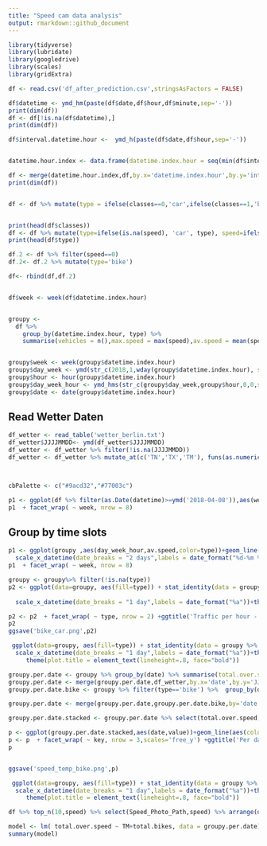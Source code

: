 ```yaml
---
title: "Speed cam data analysis"
output: rmarkdown::github_document
---
```


```r
library(tidyverse)
library(lubridate)
library(googledrive)
library(scales)
library(gridExtra)

df <- read.csv('df_after_prediction.csv',stringsAsFactors = FALSE)

df$datetime <- ymd_hm(paste(df$date,df$hour,df$minute,sep='-'))
print(dim(df))
df <- df[!is.na(df$datetime),]
print(dim(df))

df$interval.datetime.hour <-  ymd_h(paste(df$date,df$hour,sep='-'))


datetime.hour.index <- data.frame(datetime.index.hour = seq(min(df$interval.datetime.hour),max(df$interval.datetime.hour),by=60*60))

df <- merge(datetime.hour.index,df,by.x='datetime.index.hour',by.y='interval.datetime.hour',all.x = TRUE)
print(dim(df))


df <- df %>% mutate(type = ifelse(classes==0,'car',ifelse(classes==1,'bike','NA')))


print(head(df$classes))
df <- df %>% mutate(type=ifelse(is.na(speed), 'car', type), speed=ifelse(is.na(speed),0,speed))
print(head(df$type))

df.2 <- df %>% filter(speed==0) 
df.2<- df.2 %>% mutate(type='bike')

df<- rbind(df,df.2)


df$week <- week(df$datetime.index.hour)


groupy <-
  df %>%
    group_by(datetime.index.hour, type) %>%
    summarise(vehicles = n(),max.speed = max(speed),av.speed = mean(speed), over.speed.limit = sum(speed>50))


groupy$week <- week(groupy$datetime.index.hour)
groupy$day_week <- ymd(str_c(2018,1,wday(groupy$datetime.index.hour), sep='-'))
groupy$hour <- hour(groupy$datetime.index.hour)
groupy$day_week_hour <- ymd_hms(str_c(groupy$day_week,groupy$hour,0,0,sep=':'))
groupy$date <- date(groupy$datetime.index.hour)
```

## Read Wetter Daten

```r
df_wetter <- read_table('wetter_berlin.txt')
df_wetter$JJJJMMDD<- ymd(df_wetter$JJJJMMDD)
df_wetter <- df_wetter %>% filter(!is.na(JJJJMMDD))
df_wetter <- df_wetter %>% mutate_at(c('TN','TX','TM'), funs(as.numeric(.)))




```

```r
cbPalette <- c("#9acd32","#77003c")

p1 <- ggplot(df %>% filter(as.Date(datetime)>=ymd('2018-04-08')),aes(week_day_hms,speed, color=type))+ geom_jitter(alpha=0.2)+geom_smooth()+theme(legend.position="top",legend.title=element_blank(),axis.title.x=element_blank())+scale_colour_manual(values=cbPalette)
p1  + facet_wrap( ~ week, nrow = 8) 
```

## Group by time slots
```r
p1 <- ggplot(groupy ,aes(day_week_hour,av.speed,color=type))+geom_line()+theme(axis.text.x = element_text(angle=90))+
  scale_x_datetime(date_breaks = "2 days",labels = date_format("%d-%m %H:%M"))+theme(legend.position="top")+ylim(10,35)+theme(legend.position="top",legend.title=element_blank(),axis.title.x=element_blank())+scale_colour_manual(values=cbPalette)
p1  + facet_wrap( ~ week, nrow = 8) 

```
```r
groupy <- groupy%>% filter(!is.na(type))
p2 <- ggplot(data=groupy, aes(fill=type)) + stat_identity(data = groupy  %>%filter(datetime.index.hour>'2018-04-19' 
                                                                               ), aes(datetime.index.hour, vehicles), geom = "bar", alpha = 0.8,position = "dodge")+theme(axis.text.x = element_text(angle=90))+
  scale_x_datetime(date_breaks = "1 day",labels = date_format("%a"))+theme(legend.position="top",legend.title=element_blank(),axis.title.x=element_blank())+scale_fill_manual(values=cbPalette)

p2 <- p2  + facet_wrap( ~ type, nrow = 2) +ggtitle('Traffic per hour - April-Mai 2018')
p2
ggsave('bike_car.png',p2)
```
```r
 ggplot(data=groupy, aes(fill=type)) + stat_identity(data = groupy %>% filter(datetime.index.hour>'2018-04-08'  & type=='car'), aes(datetime.index.hour, over.speed.limit), geom = "bar", alpha = 0.8,position = "dodge")+theme(axis.text.x = element_text(angle=90))+
  scale_x_datetime(date_breaks = "1 day",labels = date_format("%a"))+theme(legend.position="top",legend.title=element_blank(),axis.title.x=element_blank())+scale_fill_manual(values='#77003c')+theme(legend.position="none")+ggtitle("Speed limit breaches per hour") + 
     theme(plot.title = element_text(lineheight=.8, face="bold"))


```
```r
groupy.per.date <- groupy %>% group_by(date) %>% summarise(total.over.speed = sum(over.speed.limit))
groupy.per.date <- merge(groupy.per.date,df_wetter,by.x='date',by.y='JJJJMMDD')
groupy.per.date.bike <- groupy %>% filter(type=='bike') %>%  group_by(date)  %>% summarise(total.bikes = sum(vehicles))

groupy.per.date <- merge(groupy.per.date,groupy.per.date.bike,by='date')

groupy.per.date.stacked <- groupy.per.date %>% select(total.over.speed,total.bikes,TM,date) %>% gather(key,value,-date)

p <- ggplot(groupy.per.date.stacked,aes(date,value))+geom_line(aes(color=key))+scale_color_manual(values=c('#77003c','#c33333',"#9acd32"))+theme(legend.position="top",legend.title=element_blank(),axis.title.x=element_blank())
p <- p  + facet_wrap( ~ key, nrow = 3,scales='free_y') +ggtitle('Per day - April-Mai 2018')
p


ggsave('speed_temp_bike.png',p)
```


```r
 ggplot(data=groupy, aes(fill=type)) + stat_identity(data = groupy %>% filter(datetime.index.hour>'2018-04-08'  & type=='car'), aes(datetime.index.hour, TN), geom = "bar", alpha = 0.8,position = "dodge")+theme(axis.text.x = element_text(angle=90))+
  scale_x_datetime(date_breaks = "1 day",labels = date_format("%a"))+theme(legend.position="top",legend.title=element_blank(),axis.title.x=element_blank())+scale_fill_manual(values='#77003c')+theme(legend.position="none")+ggtitle("Speed limit breaches per hour") + 
     theme(plot.title = element_text(lineheight=.8, face="bold"))
```

```r
df %>% top_n(10,speed) %>% select(Speed_Photo_Path,speed) %>% arrange(desc(speed))
```
```r
model <- lm( total.over.speed ~ TM+total.bikes, data = groupy.per.date)
summary(model)
```


